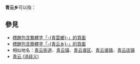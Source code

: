 '''青云乡'''可以指：
{{PRC admin/disambig|51/19/23/200/000|51/32/24/202/000}}

==參見==
* [[Special:Search/intitle:"青雲鄉"|標題包含繁體字「-{青雲鄉}-」的頁面]]
* [[Special:Search/intitle:"青云乡"|標題包含簡體字「-{青云乡}-」的頁面]]
* 相似地名：[[青云街道|青云街道]]、[[青云镇|青云镇]]、[[青云谱区|青云谱区]]、[[青云谱镇|青云谱镇]]、[[青云店镇|青云店镇]]
* [[青云_(消歧义)|青云 (消歧义)]]

{{Disambiguation|Cat=三字中国乡名消歧义|Qing}}